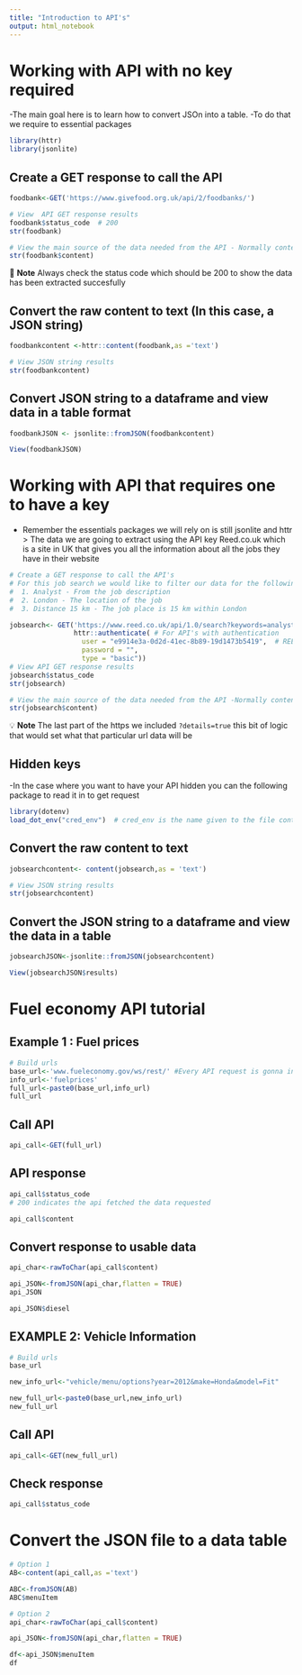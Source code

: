 ```yaml
---
title: "Introduction to API's"
output: html_notebook
---
```


# Working with API with no key required

-The main goal here is to learn how to convert JSOn into a table.
-To do that we require to essential packages 
```r
library(httr)
library(jsonlite)

```

## Create a GET response to call the API
```r
foodbank<-GET('https://www.givefood.org.uk/api/2/foodbanks/')

# View  API GET response results
foodbank$status_code  # 200 
str(foodbank)

# View the main source of the data needed from the API - Normally content
str(foodbank$content)
```
🔑 **Note** Always check the status code which should be 200 to show the data has been extracted succesfully


## Convert the raw content to text (In this case, a JSON string)
```r
foodbankcontent <-httr::content(foodbank,as ='text')

# View JSON string results
str(foodbankcontent)
```
## Convert JSON string to a dataframe and view data in a table format
```r
foodbankJSON <- jsonlite::fromJSON(foodbankcontent)

View(foodbankJSON)
```


# Working with API that requires one to have a key
- Remember the essentials packages we will rely on is still jsonlite and httr
>
The data we are going to extract using the API key Reed.co.uk which is a site in UK that gives you all the information about all the jobs they have in their website

```r
# Create a GET response to call the API's
# For this job search we would like to filter our data for the following information
#  1. Analyst - From the job description
#  2. London - The location of the job 
#  3. Distance 15 km - The job place is 15 km within London

jobsearch<- GET('https://www.reed.co.uk/api/1.0/search?keywords=analyst&location=london&distancefromlocation=15?details=true',  #?details=true 💡
                httr::authenticate( # For API's with authentication
                  user = "e9914e3a-0d2d-41ec-8b89-19d1473b5419",  # REED_API_Key
                  password = "",
                  type = "basic"))
# View API GET response results
jobsearch$status_code
str(jobsearch)

# View the main source of the data needed from the API -Normally content
str(jobsearch$content)

```


💡 **Note** The last part of the https we included `?details=true` this bit of logic that would set what that particular url data will be  

## Hidden keys
-In the case where you want to have your API hidden you can the following package to read it in to get request
```r
library(dotenv)
load_dot_env("cred_env")  # cred_env is the name given to the file containing the API key am guessing it should be within your working directory
```


## Convert the raw content to text 
```r
jobsearchcontent<- content(jobsearch,as = 'text')

# View JSON string results
str(jobsearchcontent)
```

## Convert the JSON string to a dataframe and view the data in a table
```r
jobsearchJSON<-jsonlite::fromJSON(jobsearchcontent)

View(jobsearchJSON$results)

```


# Fuel economy API tutorial

## Example 1 : Fuel prices
```r
# Build urls
base_url<-'www.fueleconomy.gov/ws/rest/' #Every API request is gonna involve varies for different API
info_url<-'fuelprices'
full_url<-paste0(base_url,info_url)
full_url
```


## Call API
```r
api_call<-GET(full_url)
```


## API response
```r
api_call$status_code
# 200 indicates the api fetched the data requested

api_call$content

```


## Convert response to usable data
```r
api_char<-rawToChar(api_call$content)

api_JSON<-fromJSON(api_char,flatten = TRUE)
api_JSON

api_JSON$diesel
```

## EXAMPLE 2: Vehicle Information 
```r
# Build urls
base_url

new_info_url<-"vehicle/menu/options?year=2012&make=Honda&model=Fit"

new_full_url<-paste0(base_url,new_info_url)
new_full_url
```

## Call API
```r
api_call<-GET(new_full_url)
```

## Check response
```r
api_call$status_code

```
# Convert the JSON file to a data table
```r
# Option 1
AB<-content(api_call,as ='text')

ABC<-fromJSON(AB)
ABC$menuItem

# Option 2
api_char<-rawToChar(api_call$content)

api_JSON<-fromJSON(api_char,flatten = TRUE)

df<-api_JSON$menuItem
df
```
































































